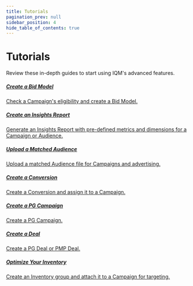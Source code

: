 ```yaml
---
title: Tutorials
pagination_prev: null
sidebar_position: 4
hide_table_of_contents: true
---
```



# Tutorials

Review these in-depth guides to start using IQM's advanced features.

<Columns>
<Column>
  <a class='card' href="/Tutorials/Create-a-Bid-Model">
    <Card className='indexCards'>
    <CardHeader>
      <h5><Doc /> Create a Bid Model</h5>
    </CardHeader>
    <CardBody>
      Check a Campaign's eligibility and create a Bid Model.
    </CardBody>
  </Card>
  </a>
    <p /><a class='card' href="/Tutorials/Create-an-Insights-Report">
      <Card className='indexCards'>
      <CardHeader>
        <h5><Doc /> Create an Insights Report</h5>
      </CardHeader>
      <CardBody>
        Generate an Insights Report with pre-defined metrics and dimensions for a Campaign or Audience. 
      </CardBody>
    </Card>
    </a>
          <p /><a class='card' href="/Tutorials/Upload-a-Matched-Audience">
  <Card className='indexCards'>
    <CardHeader>
      <h5><Doc /> Upload a Matched Audience</h5>
    </CardHeader>
    <CardBody>
      Upload a matched Audience file for Campaigns and advertising. 
    </CardBody>
  </Card>
  </a>
</Column>
<Column>
        <a class='card' href="/Tutorials/Create-a-Conversion">
  <Card className='indexCards'>
    <CardHeader>
      <h5><Doc /> Create a Conversion</h5>
    </CardHeader>
    <CardBody>
      Create a Conversion and assign it to a Campaign.   
    </CardBody>
  </Card>
  </a>
    <p />    <a class='card' href="/Tutorials/Create-a-PG-Campaign">
    <Card className='indexCards'>
    <CardHeader>
      <h5><Doc /> Create a PG Campaign</h5>
    </CardHeader>
    <CardBody>
      Create a PG Campaign. 
    </CardBody>
  </Card>
  </a>
</Column>
<Column>
  <a class='card' href="/Tutorials/Deal-Guide">
    <Card className='indexCards'>
    <CardHeader>
      <h5><Doc /> Create a Deal</h5>
    </CardHeader>
    <CardBody>
      Create a PG Deal or PMP Deal. 
    </CardBody>
  </Card>
  </a>
    <p />    <a class='card' href="/Tutorials/Optimize-Your-Inventory">
    <Card className='indexCards'>
    <CardHeader>
      <h5><Doc /> Optimize Your Inventory</h5>
    </CardHeader>
    <CardBody>
      Create an Inventory group and attach it to a Campaign for targeting. 
    </CardBody>
  </Card>
  </a>
</Column>
</Columns>